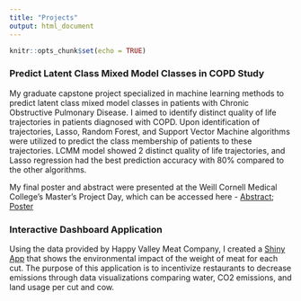 ```yaml
---
title: "Projects"
output: html_document
---
```


```r
knitr::opts_chunk$set(echo = TRUE)
```



### Predict Latent Class Mixed Model Classes in COPD Study

My graduate capstone project specialized in machine learning methods to predict latent class mixed model classes in patients with Chronic Obstructive Pulmonary Disease. I aimed to identify distinct quality of life trajectories in patients diagnosed with COPD. Upon identification of trajectories, Lasso, Random Forest, and Support Vector Machine algorithms were utilized to predict the class membership of patients to these trajectories. LCMM model showed 2 distinct quality of life trajectories, and Lasso regression had the best prediction accuracy with 80% compared to the other algorithms. 

My final poster and abstract were presented at the Weill Cornell Medical College's Master's Project Day, which can be accessed here - [Abstract](capstone_abstract.pdf); [Poster](Capstone_poster_LCM_Final.pdf)


### Interactive Dashboard Application

Using the data provided by Happy Valley Meat Company, I created a [Shiny App](https://karcam19.shinyapps.io/ds1_midterm/) that shows the environmental impact of the weight of meat for each cut. The purpose of this application is to incentivize restaurants to decrease emissions through data visualizations comparing water, CO2 emissions, and land usage per cut and cow.



